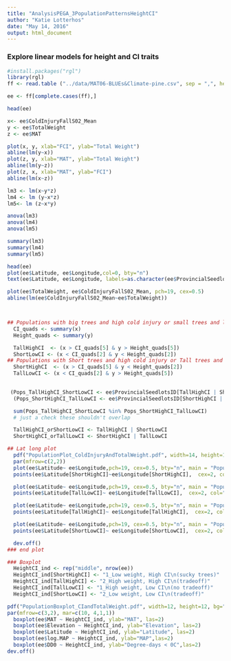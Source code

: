 ```yaml
---
title: "AnalysisPEGA_3PopulationPatternsHeightCI"
author: "Katie Lotterhos"
date: "May 14, 2016"
output: html_document
---
```


### Explore linear models for height and CI traits
```r
#install.packages("rgl")
library(rgl)
ff <- read.table ("../data/MAT06-BLUEs&Climate-pine.csv", sep = ",", header = T)

ee <- ff[complete.cases(ff),]

head(ee)

x<- ee$ColdInjuryFallS02_Mean
y <- ee$TotalWeight
z <- ee$MAT

plot(x, y, xlab="FCI", ylab="Total Weight")
abline(lm(y~x))
plot(z, y, xlab="MAT", ylab="Total Weight")
abline(lm(y~z))
plot(z, x, xlab="MAT", ylab="FCI")
abline(lm(x~z))  

lm3 <- lm(x~y*z)
lm4 <- lm (y~x*z)
lm5<- lm (z~x*y)

anova(lm3)
anova(lm4)
anova(lm5)

summary(lm3)
summary(lm4)
summary(lm5)

head(ee)
plot(ee$Latitude, ee$Longitude,col=0, bty="n")
text(ee$Latitude, ee$Longitude, labels=as.character(ee$ProvincialSeedlotsID), cex=0.5)

plot(ee$TotalWeight, ee$ColdInjuryFallS02_Mean, pch=19, cex=0.5)
abline(lm(ee$ColdInjuryFallS02_Mean~ee$TotalWeight))



## Populations with big trees and high cold injury or small trees and low CI
  CI_quads <- summary(x)
  Height_quads <- summary(y)

  TallHighCI  <- (x > CI_quads[5] & y > Height_quads[5]) 
  ShortLowCI <- (x < CI_quads[2] & y < Height_quads[2])
## Populations with Short trees and high cold injury or Tall trees and low CI
  ShortHighCI  <- (x > CI_quads[5] & y < Height_quads[2]) 
  TallLowCI <- (x < CI_quads[2] & y > Height_quads[5])
        

 (Pops_TallHighCI_ShortLowCI <- ee$ProvincialSeedlotsID[TallHighCI | ShortLowCI])
  (Pops_ShortHighCI_TallLowCI <- ee$ProvincialSeedlotsID[ShortHighCI | TallLowCI])

  sum(Pops_TallHighCI_ShortLowCI %in% Pops_ShortHighCI_TallLowCI)
  # just a check these shouldn't overlap

  TallHighCI_orShortLowCI <- TallHighCI | ShortLowCI
  ShortHighCI_orTallLowCI <- ShortHighCI | TallLowCI

## Lat long plot
  pdf("PopulationPlot_ColdInjuryAndTotalWeight.pdf", width=14, height=14, bg="white")
  par(mfrow=c(2,2))
  plot(ee$Latitude~ ee$Longitude,pch=19, cex=0.5, bty="n", main = "Populations with low total weight\nand high cold injury\n(sucky trees drive genome-wide pattern)")
  points(ee$Latitude[ShortHighCI]~ee$Longitude[ShortHighCI],  cex=2, col="blue", pch=24, bg="magenta")

  plot(ee$Latitude~ ee$Longitude,pch=19, cex=0.5, bty="n", main = "Populations with high total weight\nand low cold injury\n(no trade-off, drive genome-wide pattern)")
  points(ee$Latitude[TallLowCI]~ ee$Longitude[TallLowCI],  cex=2, col="blue", pch=24, bg="magenta")

  plot(ee$Latitude~ ee$Longitude,pch=19, cex=0.5, bty="n", main = "Populations with high total weight\nand high cold injury\n(shapes trade-off)")
  points(ee$Latitude[TallHighCI]~ ee$Longitude[TallHighCI],  cex=2, col="blue", pch=24, bg="magenta")

  plot(ee$Latitude~ ee$Longitude,pch=19, cex=0.5, bty="n", main = "Populations with low total weight\nand low cold injury \n(shapes trade-off)")
  points(ee$Latitude[ShortLowCI]~ ee$Longitude[ShortLowCI],  cex=2, col="blue", pch=24, bg="magenta")

  dev.off()
### end plot

### Boxplot
  HeightCI_ind <- rep("middle", nrow(ee))
  HeightCI_ind[ShortHighCI] <- "1_Low weight, High CI\n(sucky trees)"
  HeightCI_ind[TallHighCI] <- "2_High weight, High CI\n(tradeoff)"
  HeightCI_ind[TallLowCI] <- "1_High weight, Low CI\n(no tradeoff)"  
  HeightCI_ind[ShortLowCI] <- "2_Low weight, Low CI\n(tradeoff)"

pdf("PopulationBoxplot_CIandTotalWeight.pdf", width=12, height=12, bg="white")
par(mfrow=c(3,2), mar=c(10, 4,1,1))
  boxplot(ee$MAT ~ HeightCI_ind, ylab="MAT", las=2)
  boxplot(ee$Elevation ~ HeightCI_ind, ylab="Elevation", las=2)
  boxplot(ee$Latitude ~ HeightCI_ind, ylab="Latitude", las=2)
  boxplot(ee$log.MAP ~ HeightCI_ind, ylab="MAP",las=2)
  boxplot(ee$DD0 ~ HeightCI_ind, ylab="Degree-days < 0C",las=2)
dev.off()
 ```

